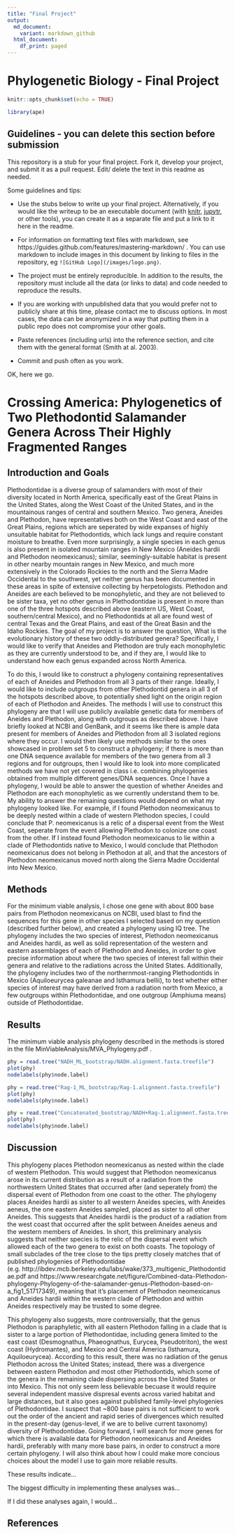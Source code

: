 ```yaml
---
title: "Final Project"
output:
  md_document:
    variant: markdown_github
  html_document:
    df_print: paged
---
```


# Phylogenetic Biology - Final Project

```r
knitr::opts_chunk$set(echo = TRUE)

library(ape)
```

## Guidelines - you can delete this section before submission

This repository is a stub for your final project. Fork it, develop your project, and submit it as a pull request. Edit/ delete the text in this readme as needed.

Some guidelines and tips:

- Use the stubs below to write up your final project. Alternatively, if you would like the writeup to be an executable document (with [knitr](http://yihui.name/knitr/), [jupytr](http://jupyter.org/), or other tools), you can create it as a separate file and put a link to it here in the readme.

- For information on formatting text files with markdown, see https://guides.github.com/features/mastering-markdown/ . You can use markdown to include images in this document by linking to files in the repository, eg `![GitHub Logo](/images/logo.png)`.

- The project must be entirely reproducible. In addition to the results, the repository must include all the data (or links to data) and code needed to reproduce the results.

- If you are working with unpublished data that you would prefer not to publicly share at this time, please contact me to discuss options. In most cases, the data can be anonymized in a way that putting them in a public repo does not compromise your other goals.

- Paste references (including urls) into the reference section, and cite them with the general format (Smith at al. 2003).

- Commit and push often as you work.

OK, here we go.

# Crossing America: Phylogenetics of Two Plethodontid Salamander Genera Across Their Highly Fragmented Ranges

## Introduction and Goals

Plethodontidae is a diverse group of salamanders with most of their diversity located in North America, specifically east of the Great Plains in the United States, along the West Coast of the United States, and in the mountainous ranges of central and southern Mexico. Two genera, Aneides and Plethodon, have representatives both on the West Coast and east of the Great Plains, regions which are seperated by wide expanses of highly unsuitable habitat for Plethodontids, which lack lungs and require constant moisture to breathe. Even more surprisingly, a single species in each genus is also present in isolated mountain ranges in New Mexico (Aneides hardii and Plethodon neomexicanus); similar, seemingly-suitable habitat is present in other nearby mountain ranges in New Mexico, and much more extensively in the Colorado Rockies to the north and the Sierra Madre Occidental to the southwest, yet neither genus has been documented in these areas in spite of extensive collecting by herpetologists. Plethodon and Aneides are each believed to be monophyletic, and they are not believed to be sister taxa, yet no other genus in Plethodontidae is present in more than one of the three hotspots described above (eastern US, West Coast, southern/central Mexico), and no Plethodontids at all are found west of central Texas and the Great Plains, and east of the Great Basin and the Idaho Rockies.
The goal of my project is to answer the question, What is the evolutionary history of these two oddly-distributed genera? Specifically, I would like to verify that Aneides and Plethodon are truly each monophyletic as they are currently understood to be, and if they are, I would like to understand how each genus expanded across North America.

To do this, I would like to construct a phylogeny containing representatives of each of Aneides and Plethodon from all 3 parts of their range. Ideally, I would like to include outgroups from other Plethodontid genera in all 3 of the hotspots described above, to potentially shed light on the origin region of each of Plethodon and Aneides.
The methods I will use to construct this phylogeny are that I will use publicly available genetic data for members of Aneides and Plethodon, along with outgroups as described above. I have briefly looked at NCBI and GenBank, and it seems like there is ample data present for members of Aneides and Plethodon from all 3 isolated regions where they occur. I would then likely use methods similar to the ones showcased in problem set 5 to construct a phylogeny; if there is more than one DNA sequence available for members of the two genera from all 3 regions and for outgroups, then I would like to look into more complicated methods we have not yet covered in class i.e. combining phylogenies obtained from multiple different genes/DNA sequences. Once I have a phylogeny, I would be able to answer the question of whether Aneides and Plethodon are each monophyletic as we currently understand them to be. My ability to answer the remaining questions would depend on what my phylogeny looked like. For example, if I found Plethodon neomexicanus to be deeply nested within a clade of western Plethodon species, I could conclude that P. neomexicanus is a relic of a dispersal event from the West Coast, seperate from the event allowing Plethodon to colonize one coast from the other. If I instead found Plethodon neomexicanus to lie within a clade of Plethodontids native to Mexico, I would conclude that Plethodon neomexicanus does not belong in Plethodon at all, and that the ancestors of Plethodon neomexicanus moved north along the Sierra Madre Occidental into New Mexico.

## Methods

For the minimum viable analysis, I chose one gene with about 800 base pairs from Plethodon neomexicanus on NCBI, used blast to find the sequences for this gene in other species I selected based on my question (described further below), and created a phylogeny using IQ tree. The phylogeny includes the two species of interest, Plethodon neomexicanus and Aneides hardii, as well as solid representation of the western and eastern assemblages of each of Plethodon and Aneides, in order to give precise information about where the two species of interest fall within their genera and relative to the radiations across the United States. Additionally, the phylogeny includes two of the northernmost-ranging Plethodontids in Mexico (Aquiloeurycea galeanae and Isthamura bellii), to test whether either species of interest may have derived from a radiation north from Mexico, a few outgroups within Plethodontidae, and one outgroup (Amphiuma means) outside of Plethodontidae.

## Results

The minimum viable analysis phylogeny described in the methods is stored in the file MinViableAnalysis/MVA_Phylogeny.pdf .

```r

phy = read.tree("NADH_ML_bootstrap/NADH.alignment.fasta.treefile")
plot(phy)
nodelabels(phy$node.label)

```

```r

phy = read.tree("Rag-1_ML_bootstrap/Rag-1.alignment.fasta.treefile")
plot(phy)
nodelabels(phy$node.label)

```

```r

phy = read.tree("Concatenated_bootstrap/NADH+Rag-1.alignment.fasta.treefile")
plot(phy)
nodelabels(phy$node.label)

```

## Discussion

This phylogeny places Plethodon neomexicanus as nested within the clade of western Plethodon. This would suggest that Plethodon neomexicanus arose in its current distribution as a result of a radiation from the northwestern United States that occurred after (and seperately from) the dispersal event of Plethodon from one coast to the other. The phylogeny places Aneides hardii as sister to all western Aneides species, with Aneides aeneus, the one eastern Aneides sampled, placed as sister to all other Aneides. This suggests that Aneides hardii is the product of a radiation from the west coast that occurred after the split between Aneides aeneus and the western members of Aneides. In short, this preliminary analysis suggests that neither species is the relic of the dispersal event which allowed each of the two genera to exist on both coasts. The topology of small subclades of the tree close to the tips pretty closely matches that of published phylogenies of Plethodontidae (e.g. http://ibdev.mcb.berkeley.edu/labs/wake/373_multigenic_Plethodontidae.pdf and https://www.researchgate.net/figure/Combined-data-Plethodon-phylogeny-Phylogeny-of-the-salamander-genus-Plethodon-based-on-a_fig1_51717349), meaning that it's placement of Plethodon neomexicanus and Aneides hardii within the western clade of Plethodon and within Aneides respectively may be trusted to some degree.

This phylogeny also suggests, more controversially, that the genus Plethodon is paraphyletic, with all eastern Plethodon falling in a clade that is sister to a large portion of Plethodontidae, including genera limited to the east coast (Desmognathus, Phaeognathus, Eurycea, Pseudotriton), the west coast (Hydromantes), and Mexico and Central America (Isthamura, Aquiloeurycea). According to this result, there was no radiation of the genus Plethodon across the United States; instead, there was a divergence between eastern Plethodon and most other Plethodontids, which some of the genera in the remaining clade dispersing across the United States or into Mexico. This not only seem less believable becuase it would require several independent massive dispresal events across varied habitat and large distances, but it also goes against published family-level phylogenies of Plethodontidae. I suspect that ~800 base pairs is not sufficient to work out the order of the ancient and rapid series of divergences which resulted in the present-day (genus-level, if we are to belive current taxonomy) diversity of Plethodontidae. Going forward, I will search for more genes for which there is available data for Plethodon neomexicanus and Aneides hardii, preferably with many more base pairs, in order to construct a more certain phylogeny. I will also think about how I could make more concious choices about the model I use to gain more reliable results.

These results indicate...

The biggest difficulty in implementing these analyses was...

If I did these analyses again, I would...

## References

